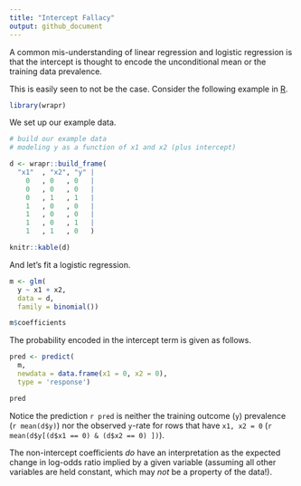 ```yaml
---
title: "Intercept Fallacy"
output: github_document
---
```


A common mis-understanding of linear regression and logistic regression is that the 
intercept is thought to encode the unconditional mean or the training data prevalence.

This is easily seen to not be the case. Consider the following example in [R](https://www.r-project.org).

```r
library(wrapr)
```

We set up our example data.

```r
# build our example data
# modeling y as a function of x1 and x2 (plus intercept)

d <- wrapr::build_frame(
  "x1"  , "x2", "y" |
    0   , 0   , 0   |
    0   , 0   , 0   |
    0   , 1   , 1   |
    1   , 0   , 0   |
    1   , 0   , 0   |
    1   , 0   , 1   |
    1   , 1   , 0   )

knitr::kable(d)
```

And let's fit a logistic regression.

```r
m <- glm(
  y ~ x1 + x2,
  data = d,
  family = binomial())

m$coefficients
```

The probability encoded in the intercept term is given as follows.

```r
pred <- predict(
  m, 
  newdata = data.frame(x1 = 0, x2 = 0), 
  type = 'response')

pred
```

Notice the prediction `r pred` is neither the training outcome (`y`) prevalence (`r mean(d$y)`) nor the observed `y`-rate for rows that have `x1, x2 = 0` (`r mean(d$y[(d$x1 == 0) & (d$x2 == 0) ])`).

The non-intercept coefficients *do* have an interpretation as the expected change in log-odds ratio implied by a given variable (assuming all other variables are held constant, which may *not* be a property of the data!). 


